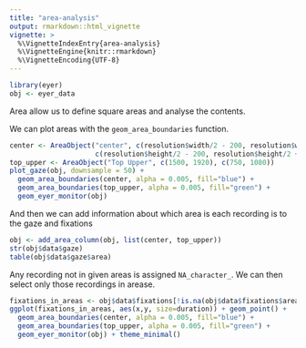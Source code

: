 ```yaml
---
title: "area-analysis"
output: rmarkdown::html_vignette
vignette: >
  %\VignetteIndexEntry{area-analysis}
  %\VignetteEngine{knitr::rmarkdown}
  %\VignetteEncoding{UTF-8}
---
```


```r
library(eyer)
obj <- eyer_data
```

Area allow us to define square areas and analyse the contents.

We can plot areas with the `geom_area_boundaries` function.

```r
center <- AreaObject("center", c(resolution$width/2 - 200, resolution$width/2 + 200), 
                     c(resolution$height/2 - 200, resolution$height/2 + 200))
top_upper <- AreaObject("Top Upper", c(1500, 1920), c(750, 1080))
plot_gaze(obj, downsample = 50) + 
  geom_area_boundaries(center, alpha = 0.005, fill="blue") +
  geom_area_boundaries(top_upper, alpha = 0.005, fill="green") +
  geom_eyer_monitor(obj)
```

And then we can add information about which area is each recording is to the gaze and fixations

```r
obj <- add_area_column(obj, list(center, top_upper))
str(obj$data$gaze)
table(obj$data$gaze$area)
```

Any recording not in given areas is assigned `NA_character_`. We can then select only those recordings in arease.

```r
fixations_in_areas <- obj$data$fixations[!is.na(obj$data$fixations$area),]
ggplot(fixations_in_areas, aes(x,y, size=duration)) + geom_point() +
  geom_area_boundaries(center, alpha = 0.005, fill="blue") +
  geom_area_boundaries(top_upper, alpha = 0.005, fill="green") +
  geom_eyer_monitor(obj) + theme_minimal()
```
